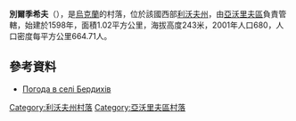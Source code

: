 {{coord|49|53|7|N|23|31|41|E|scale:100000|display=title}}

'''別爾季希夫'''（{{lang-uk|Бердихів}}），是[[烏克蘭|烏克蘭]]的村落，位於該國西部[[利沃夫州|利沃夫州]]，由[[亞沃里夫區|亞沃里夫區]]負責管轄，始建於1598年，面積1.02平方公里，海拔高度243米，2001年人口680，人口密度每平方公里664.71人。

==參考資料==
* [http://weather.in.ua/ua/l'vovskaja/851 Погода в селі Бердихів]{{Wayback|url=http://weather.in.ua/ua/l'vovskaja/851 |date=20111221171632 }}

{{DEFAULTSORT:Бердихів}}
[[Category:利沃夫州村落|Category:利沃夫州村落]]
[[Category:亞沃里夫區村落|Category:亞沃里夫區村落]]


{{Lviv-geo-stub}}